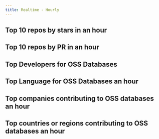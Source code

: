```yaml
---
title: Realtime - Hourly
---
```



## Top 10 repos by stars in an hour

<CommonChart repo='web_framework_repos' chart='rt' n={10} category='rt-top10-by-stars' categoryIndex='repo_name' valueIndex='num' formatSql={false} />


## Top 10 repos by PR in an hour

<CommonChart repo='web_framework_repos' chart='rt' n={10} category='rt-top10-by-prs' categoryIndex='repo_name' valueIndex='num' formatSql={false} />


## Top Developers for OSS Databases

<CommonChart repo='web_framework_repos' chart='rt' n={20} category='rt-top20-by-developers' categoryIndex='repo_name' valueIndex='num' formatSql={false} />



## Top Language for OSS Databases an hour

<CommonChart repo='web_framework_repos' chart='rt' n={5} category='rt-top5-languages' categoryIndex='language' valueIndex='num' formatSql={false} />


## Top companies contributing to OSS databases an hour


<CommonChart repo='web_framework_repos' chart='rt' n={20} category='rt-top20-companies' categoryIndex='company' valueIndex='num' formatSql={false} />


## Top countries or regions contributing to OSS databases an hour

<CommonChart repo='web_framework_repos' chart='rt' n={20} category='rt-top20-countries' categoryIndex='country' valueIndex='num' formatSql={false} />
